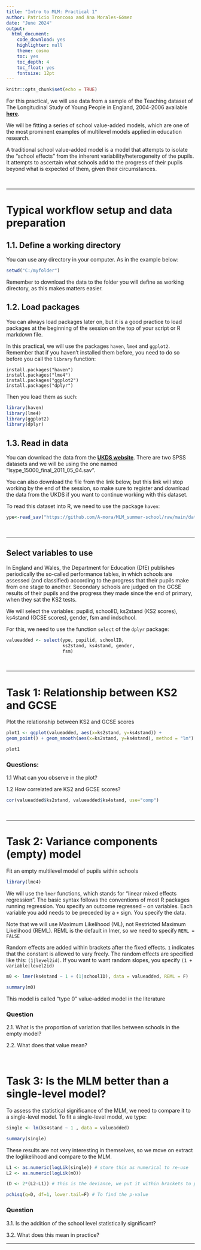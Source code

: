 ```yaml
---
title: "Intro to MLM: Practical 1"
author: Patricio Troncoso and Ana Morales-Gómez
date: "June 2024"
output: 
  html_document:
    code_download: yes
    highlighter: null
    theme: cosmo
    toc: yes
    toc_depth: 4
    toc_float: yes
    fontsize: 12pt
---
```


```r
knitr::opts_chunk$set(echo = TRUE)
```


For this practical, we will use data from a sample of the Teaching dataset of The Longitudinal Study of Young People in England, 2004-2006
available [**here**](https://beta.ukdataservice.ac.uk/datacatalogue/studies/study?id=6660).

We will be fitting a series of school value-added models, which are one of the most prominent examples of multilevel models applied in education research.

A traditional school value-added model is a model that attempts to isolate the "school effects" from the inherent variability/heterogeneity of the pupils. It attempts to ascertain what schools add to the progress of their pupils beyond what is expected of them, given their circumstances.

<br>

***

# Typical workflow setup and data preparation

## 1.1. Define a working directory

You can use any directory in your computer. As in the example below:

```r
setwd("C:/myfolder")
```

Remember to download the data to the folder you will define as working directory, as this makes matters easier.

## 1.2. Load packages

You can always load packages later on, but it is a good practice to load packages at the beginning of the session on the top of your script or R markdown file.

In this practical, we will use the packages `haven`, `lme4` and `ggplot2`. Remember that if you haven't installed them before, you need to do so before you call the `library` function:

```{}
install.packages("haven")
install.packages("lme4")
install.packages("ggplot2")
install.packages("dplyr")
```

Then you load them as such:

```r
library(haven)
library(lme4)
library(ggplot2)
library(dplyr)
```

## 1.3. Read in data 

You can download the data from  the [**UKDS website**](https://beta.ukdataservice.ac.uk/datacatalogue/studies/study?id=6660). There are two SPSS datasets and we will be using the one named "lsype_15000_final_2011_05_04.sav".

You can also download the file from the link below, but this link will stop working by the end of the session, so make sure to register and download the data from the UKDS if you want to continue working with this dataset.

To read this dataset into R, we need to use the package `haven`:


```r
ype<-read_sav("https://github.com/A-mora/MLM_summer-school/raw/main/data/lsype_15000_final_2011_05_04.sav")
```

<br>

***

## Select variables to use

In England and Wales, the Department for Education (DfE) publishes periodically the so-called performance tables, in which schools are assessed (and classified) according to the progress that their pupils make from one stage to another. Secondary schools are judged on the GCSE results of their pupils and the progress they made since the end of primary, when they sat the KS2 tests.

We will select the variables: pupilid, schoolID, ks2stand (KS2 scores), ks4stand (GCSE scores), gender, fsm and indschool.

For this, we need to use the function `select` of the `dplyr` package:

```r

valueadded <- select(ype, pupilid, schoolID, 
                     ks2stand, ks4stand, gender, 
                     fsm) 

```

<br>

***

# Task 1: Relationship between KS2 and GCSE

Plot the relationship between KS2 and GCSE scores

```r

plot1 <- ggplot(valueadded, aes(x=ks2stand, y=ks4stand)) +
geom_point() + geom_smooth(aes(x=ks2stand, y=ks4stand), method = "lm")

plot1

```

### Questions:

1.1 What can you observe in the plot?

1.2 How correlated are KS2 and GCSE scores?

```r
cor(valueadded$ks2stand, valueadded$ks4stand, use="comp")
```

<br>

***

# Task 2: Variance components (empty) model

Fit an empty multilevel model of pupils within schools

```r
library(lme4)
```

We will use the `lmer` functions, which stands for "linear mixed effects regression".
The basic syntax follows the conventions of most R packages running regression. You specify an outcome regressed `~` on variables. Each variable you add needs to be preceded by a `+` sign. You specify the data.

Note that we will use Maximum Likelihood (ML), not Restricted Maximum Likelihood (REML). REML is the default in lmer, so we need to specify `REML = FALSE`

Random effects are added within brackets after the fixed effects. `1` indicates that the constant is allowed to vary freely. The random effects are specified like this: `(1|level2id)`. If you want to want random slopes, you specify `(1 + variable|level2id)`


```r

m0 <- lmer(ks4stand ~ 1 + (1|schoolID), data = valueadded, REML = F)

summary(m0)

```

This model is called "type 0" value-added model in the literature

### Question

2.1. What is the proportion of variation that lies between schools in the empty model?

2.2. What does that value mean?

<br>

# Task 3: Is the MLM better than a single-level model?

To assess the statistical significance of the MLM, we need to compare it to a single-level model. To fit a single-level model, we type:

```r

single <- lm(ks4stand ~ 1 , data = valueadded)

summary(single)

```

These results are not very interesting in themselves, so we move on extract the loglikelihood and compare to the MLM.

```r

L1 <- as.numeric(logLik(single)) # store this as numerical to re-use
L2 <- as.numeric(logLik(m0))

(D <- 2*(L2-L1)) # this is the deviance, we put it within brackets to print it immediately

pchisq(q=D, df=1, lower.tail=F) # To find the p-value

```

### Question

3.1. Is the addition of the school level statistically significant?

3.2. What does this mean in practice?

***